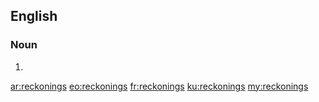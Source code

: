 ==English==

===Noun===
{{head|en|noun plural form}}

# {{plural of|reckoning|lang=en}}

[[ar:reckonings]]
[[eo:reckonings]]
[[fr:reckonings]]
[[ku:reckonings]]
[[my:reckonings]]
